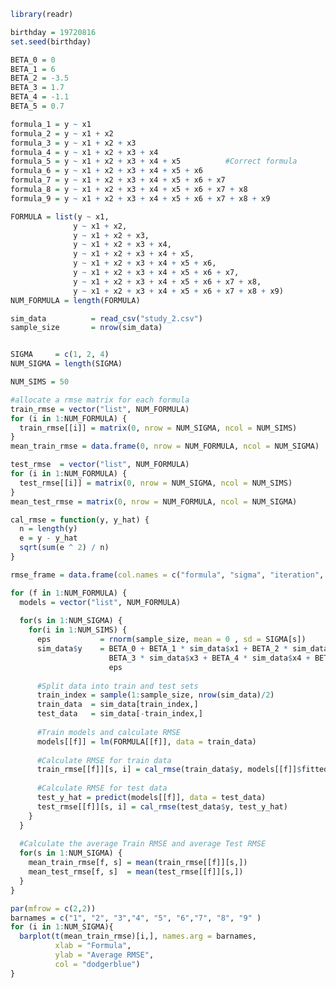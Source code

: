 ```r
library(readr)

birthday = 19720816
set.seed(birthday)

BETA_0 = 0
BETA_1 = 6
BETA_2 = -3.5
BETA_3 = 1.7
BETA_4 = -1.1
BETA_5 = 0.7

formula_1 = y ~ x1
formula_2 = y ~ x1 + x2
formula_3 = y ~ x1 + x2 + x3
formula_4 = y ~ x1 + x2 + x3 + x4
formula_5 = y ~ x1 + x2 + x3 + x4 + x5          #Correct formula
formula_6 = y ~ x1 + x2 + x3 + x4 + x5 + x6
formula_7 = y ~ x1 + x2 + x3 + x4 + x5 + x6 + x7
formula_8 = y ~ x1 + x2 + x3 + x4 + x5 + x6 + x7 + x8
formula_9 = y ~ x1 + x2 + x3 + x4 + x5 + x6 + x7 + x8 + x9

FORMULA = list(y ~ x1, 
              y ~ x1 + x2, 
              y ~ x1 + x2 + x3,
              y ~ x1 + x2 + x3 + x4,
              y ~ x1 + x2 + x3 + x4 + x5,
              y ~ x1 + x2 + x3 + x4 + x5 + x6,
              y ~ x1 + x2 + x3 + x4 + x5 + x6 + x7, 
              y ~ x1 + x2 + x3 + x4 + x5 + x6 + x7 + x8,
              y ~ x1 + x2 + x3 + x4 + x5 + x6 + x7 + x8 + x9)
NUM_FORMULA = length(FORMULA)

sim_data          = read_csv("study_2.csv")
sample_size       = nrow(sim_data)


SIGMA     = c(1, 2, 4)
NUM_SIGMA = length(SIGMA)

NUM_SIMS = 50

#allocate a rmse matrix for each formula
train_rmse = vector("list", NUM_FORMULA)
for (i in 1:NUM_FORMULA) {
  train_rmse[[i]] = matrix(0, nrow = NUM_SIGMA, ncol = NUM_SIMS)
}
mean_train_rmse = data.frame(0, nrow = NUM_FORMULA, ncol = NUM_SIGMA)

test_rmse  = vector("list", NUM_FORMULA)
for (i in 1:NUM_FORMULA) {
  test_rmse[[i]] = matrix(0, nrow = NUM_SIGMA, ncol = NUM_SIMS)
}
mean_test_rmse = matrix(0, nrow = NUM_FORMULA, ncol = NUM_SIGMA)
```

```r
cal_rmse = function(y, y_hat) {
  n = length(y)
  e = y - y_hat
  sqrt(sum(e ^ 2) / n)
}

rmse_frame = data.frame(col.names = c("formula", "sigma", "iteration", "rmse"))

for (f in 1:NUM_FORMULA) {
  models = vector("list", NUM_FORMULA)
  
  for(s in 1:NUM_SIGMA) {
    for(i in 1:NUM_SIMS) {
      eps           = rnorm(sample_size, mean = 0 , sd = SIGMA[s])
      sim_data$y    = BETA_0 + BETA_1 * sim_data$x1 + BETA_2 * sim_data$x2 + 
                      BETA_3 * sim_data$x3 + BETA_4 * sim_data$x4 + BETA_5 * sim_data$x5 + 
                      eps
      
      #Split data into train and test sets
      train_index = sample(1:sample_size, nrow(sim_data)/2)
      train_data  = sim_data[train_index,]
      test_data   = sim_data[-train_index,]
      
      #Train models and calculate RMSE
      models[[f]] = lm(FORMULA[[f]], data = train_data)
        
      #Calculate RMSE for train data
      train_rmse[[f]][s, i] = cal_rmse(train_data$y, models[[f]]$fitted.values)
  
      #Calculate RMSE for test data
      test_y_hat = predict(models[[f]], data = test_data)
      test_rmse[[f]][s, i] = cal_rmse(test_data$y, test_y_hat)
    }
  }
  
  #Calculate the average Train RMSE and average Test RMSE
  for(s in 1:NUM_SIGMA) {
    mean_train_rmse[f, s] = mean(train_rmse[[f]][s,])
    mean_test_rmse[f, s]  = mean(test_rmse[[f]][s,])
  }
}
```

```r
par(mfrow = c(2,2))
barnames = c("1", "2", "3","4", "5", "6","7", "8", "9" )
for (i in 1:NUM_SIGMA){
  barplot(t(mean_train_rmse)[i,], names.arg = barnames,
          xlab = "Formula",
          ylab = "Average RMSE",
          col = "dodgerblue")  
}
```

